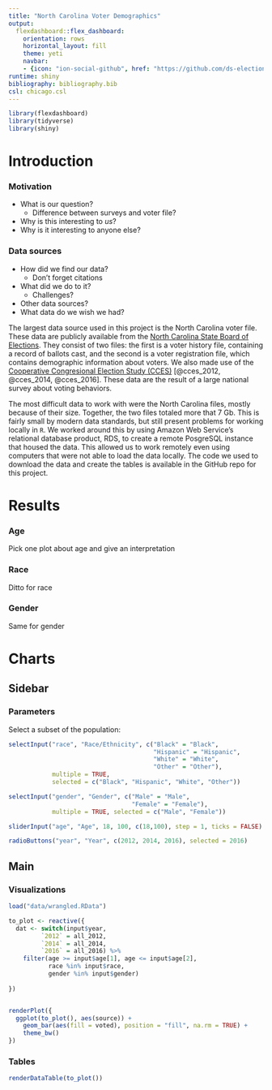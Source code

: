 ```yaml
---
title: "North Carolina Voter Demographics"
output: 
  flexdashboard::flex_dashboard:
    orientation: rows
    horizontal_layout: fill
    theme: yeti
    navbar:
    - {icon: "ion-social-github", href: "https://github.com/ds-elections/nc-elections-project", align: right}
runtime: shiny
bibliography: bibliography.bib
csl: chicago.csl
---
```


```r
library(flexdashboard)
library(tidyverse)
library(shiny)
```

Introduction
=======================================================================

### Motivation

- What is our question?
  - Difference between surveys and voter file?
- Why is this interesting to *us*?
- Why is it interesting to anyone else?

### Data sources

- How did we find our data?
  - Don't forget citations
- What did we do to it?
  - Challenges?
- Other data sources?
- What data do we wish we had?

The largest data source used in this project is the North Carolina voter file.
These data are publicly available from the [North Carolina State Board of Elections](http://dl.ncsbe.gov/index.html).
They consist of two files: the first is a voter history file, containing a record of ballots cast, and the second is a voter registration file, which contains demographic information about voters.
We also made use of the [Cooperative Congresional Election Study (CCES)](http://cces.gov.harvard.edu/)
[@cces_2012, @cces_2014, @cces_2016].
These data are the result of a large national survey about voting behaviors.

The most difficult data to work with were the North Carolina files, mostly because of their size.
Together, the two files totaled more that 7 Gb. This is fairly small by modern data standards,
but still present problems for working locally in `R`. We worked around this by using Amazon Web Service's relational database product, RDS, to create a remote PosgreSQL instance that housed the data.
This allowed us to work remotely even using computers that were not able to load the data locally.
The code we used to download the data and create the tables is available in the GitHub repo for this project.



Results
=======================================================================

### Age

Pick one plot about age and give an interpretation

### Race

Ditto for race

### Gender

Same for gender

Charts
=======================================================================

Sidebar {.sidebar}
-----------------------------------------------------------------------

### Parameters

Select a subset of the population:

```r
selectInput("race", "Race/Ethnicity", c("Black" = "Black",
                                        "Hispanic" = "Hispanic",
                                        "White" = "White",
                                        "Other" = "Other"),
            multiple = TRUE,
            selected = c("Black", "Hispanic", "White", "Other"))

selectInput("gender", "Gender", c("Male" = "Male",
                                  "Female" = "Female"),
            multiple = TRUE, selected = c("Male", "Female"))

sliderInput("age", "Age", 18, 100, c(18,100), step = 1, ticks = FALSE)

radioButtons("year", "Year", c(2012, 2014, 2016), selected = 2016)
```


Main {.tabset}
-----------------------------------------------------------------------
### Visualizations

```r
load("data/wrangled.RData")
```

```r
to_plot <- reactive({
  dat <- switch(input$year,
         `2012` = all_2012,
         `2014` = all_2014,
         `2016` = all_2016) %>%
    filter(age >= input$age[1], age <= input$age[2],
           race %in% input$race,
           gender %in% input$gender)
  
})


renderPlot({
  ggplot(to_plot(), aes(source)) +
    geom_bar(aes(fill = voted), position = "fill", na.rm = TRUE) +
    theme_bw()
})

```

### Tables

```r
renderDataTable(to_plot())
```

